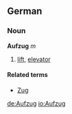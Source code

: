 ==German==
===Noun===
'''Aufzug''' ''m''

# [[lift]], [[elevator]]

====Related terms====
*[[Zug]]

[[de:Aufzug]]
[[io:Aufzug]]